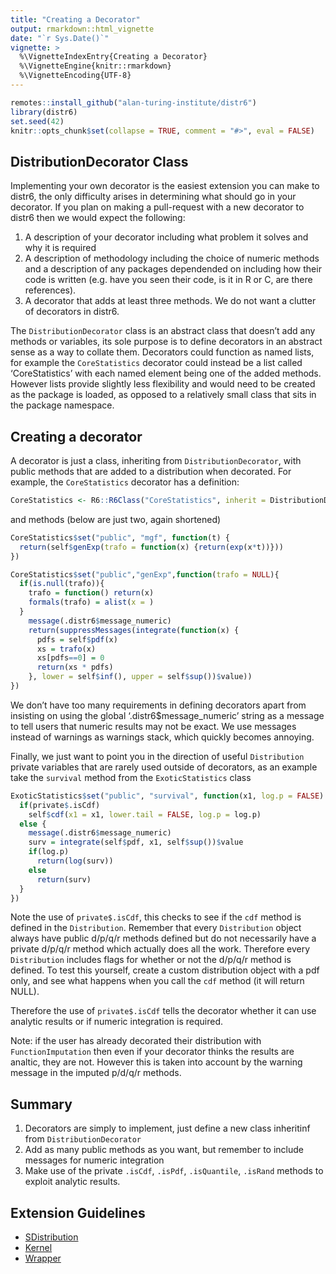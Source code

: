 ```yaml
---
title: "Creating a Decorator"
output: rmarkdown::html_vignette
date: "`r Sys.Date()`"
vignette: >
  %\VignetteIndexEntry{Creating a Decorator}
  %\VignetteEngine{knitr::rmarkdown}
  %\VignetteEncoding{UTF-8}
---
```


```r
remotes::install_github("alan-turing-institute/distr6")
library(distr6)
set.seed(42)
knitr::opts_chunk$set(collapse = TRUE, comment = "#>", eval = FALSE)
```

## DistributionDecorator Class

Implementing your own decorator is the easiest extension you can make to distr6, the only difficulty arises in determining what should go in your decorator. If you plan on making a pull-request with a new decorator to distr6 then we would expect the following:

1. A description of your decorator including what problem it solves and why it is required
2. A description of methodology including the choice of numeric methods and a description of any packages dependended on including how their code is written (e.g. have you seen their code, is it in R or C, are there references).
3. A decorator that adds at least three methods. We do not want a clutter of decorators in distr6.

The `DistributionDecorator` class is an abstract class that doesn't add any methods or variables, its sole purpose is to define decorators in an abstract sense as a way to collate them. Decorators could function as named lists, for example the `CoreStatistics` decorator could instead be a list called 'CoreStatistics' with each named element being one of the added methods. However lists provide slightly less flexibility and would need to be created as the package is loaded, as opposed to a relatively small class that sits in the package namespace.

## Creating a decorator

A decorator is just a class, inheriting from `DistributionDecorator`, with public methods that are added to a distribution when decorated. For example, the `CoreStatistics` decorator has a definition:

```r
CoreStatistics <- R6::R6Class("CoreStatistics", inherit = DistributionDecorator)
```

and methods (below are just two, again shortened)
```r
CoreStatistics$set("public", "mgf", function(t) {
  return(self$genExp(trafo = function(x) {return(exp(x*t))}))
})

CoreStatistics$set("public","genExp",function(trafo = NULL){
  if(is.null(trafo)){
    trafo = function() return(x)
    formals(trafo) = alist(x = )
  }
    message(.distr6$message_numeric)
    return(suppressMessages(integrate(function(x) {
      pdfs = self$pdf(x)
      xs = trafo(x)
      xs[pdfs==0] = 0
      return(xs * pdfs)
    }, lower = self$inf(), upper = self$sup())$value))
})
```

We don't have too many requirements in defining decorators apart from insisting on using the global '.distr6$message_numeric' string as a message to tell users that numeric results may not be exact. We use messages instead of warnings as warnings stack, which quickly becomes annoying.

Finally, we just want to point you in the direction of useful `Distribution` private variables that are rarely used outside of decorators, as an example take the `survival` method from the `ExoticStatistics` class

```r
ExoticStatistics$set("public", "survival", function(x1, log.p = FALSE) {
  if(private$.isCdf)
    self$cdf(x1 = x1, lower.tail = FALSE, log.p = log.p)
  else {
    message(.distr6$message_numeric)
    surv = integrate(self$pdf, x1, self$sup())$value
    if(log.p)
      return(log(surv))
    else
      return(surv)
  }
})
```

Note the use of `private$.isCdf`, this checks to see if the `cdf` method is defined in the `Distribution`. Remember that every `Distribution` object always have public d/p/q/r methods defined but do not necessarily have a private d/p/q/r method which actually does all the work. Therefore every `Distribution` includes flags for whether or not the d/p/q/r method is defined. To test this yourself, create a custom distribution object with a pdf only, and see what happens when you call the `cdf` method (it will return NULL). 

Therefore the use of `private$.isCdf` tells the decorator whether it can use analytic results or if numeric integration is required.

Note: if the user has already decorated their distribution with `FunctionImputation` then even if your decorator thinks the results are analtic, they are not. However this is taken into account by the warning message in the imputed p/d/q/r methods.

## Summary

1. Decorators are simply to implement, just define a new class inheritinf from `DistributionDecorator`
2. Add as many public methods as you want, but remember to include messages for numeric integration
3. Make use of the private `.isCdf`, `.isPdf`, `.isQuantile`, `.isRand` methods to exploit analytic results. 


## Extension Guidelines

* [SDistribution](https://alan-turing-institute.github.io/distr6/articles/webs/create_sdistribution.html)
* [Kernel](https://alan-turing-institute.github.io/distr6/articles/webs/create_kernel.html)
* [Wrapper](https://alan-turing-institute.github.io/distr6/articles/webs/create_wrapper.html)
